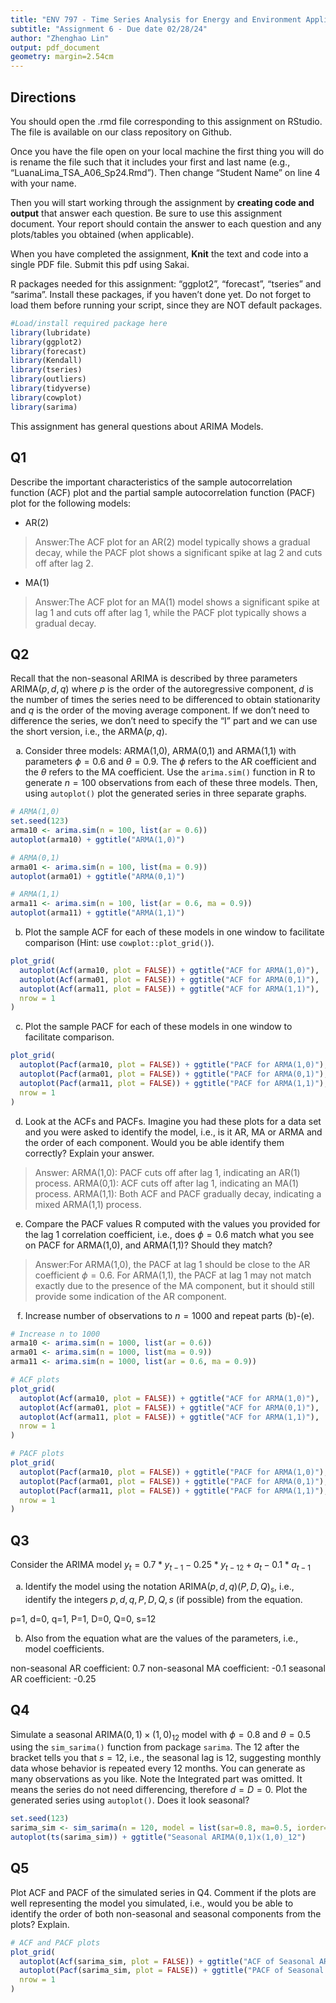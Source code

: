 ```yaml
---
title: "ENV 797 - Time Series Analysis for Energy and Environment Applications | Spring 2024"
subtitle: "Assignment 6 - Due date 02/28/24"
author: "Zhenghao Lin"
output: pdf_document
geometry: margin=2.54cm
---
```


## Directions

You should open the .rmd file corresponding to this assignment on RStudio. The file is available on our class repository on Github.

Once you have the file open on your local machine the first thing you will do is rename the file such that it includes your first and last name (e.g., "LuanaLima_TSA_A06_Sp24.Rmd"). Then change "Student Name" on line 4 with your name.

Then you will start working through the assignment by **creating code and output** that answer each question. Be sure to use this assignment document. Your report should contain the answer to each question and any plots/tables you obtained (when applicable).

When you have completed the assignment, **Knit** the text and code into a single PDF file. Submit this pdf using Sakai.

R packages needed for this assignment: "ggplot2", "forecast", "tseries" and "sarima". Install these packages, if you haven't done yet. Do not forget to load them before running your script, since they are NOT default packages.

```r
#Load/install required package here
library(lubridate)
library(ggplot2)
library(forecast)  
library(Kendall)
library(tseries)
library(outliers)
library(tidyverse)
library(cowplot)
library(sarima)
```

This assignment has general questions about ARIMA Models.

## Q1

Describe the important characteristics of the sample autocorrelation function (ACF) plot and the partial sample autocorrelation function (PACF) plot for the following models:

-   AR(2)

> Answer:The ACF plot for an AR(2) model typically shows a gradual decay, while the PACF plot shows a significant spike at lag 2 and cuts off after lag 2.

-   MA(1)

> Answer:The ACF plot for an MA(1) model shows a significant spike at lag 1 and cuts off after lag 1, while the PACF plot typically shows a gradual decay.

## Q2

Recall that the non-seasonal ARIMA is described by three parameters ARIMA$(p,d,q)$ where $p$ is the order of the autoregressive component, $d$ is the number of times the series need to be differenced to obtain stationarity and $q$ is the order of the moving average component. If we don't need to difference the series, we don't need to specify the "I" part and we can use the short version, i.e., the ARMA$(p,q)$.

(a) Consider three models: ARMA(1,0), ARMA(0,1) and ARMA(1,1) with parameters $\phi=0.6$ and $\theta= 0.9$. The $\phi$ refers to the AR coefficient and the $\theta$ refers to the MA coefficient. Use the `arima.sim()` function in R to generate $n=100$ observations from each of these three models. Then, using `autoplot()` plot the generated series in three separate graphs.

```r
# ARMA(1,0)
set.seed(123)
arma10 <- arima.sim(n = 100, list(ar = 0.6))
autoplot(arma10) + ggtitle("ARMA(1,0)")

# ARMA(0,1)
arma01 <- arima.sim(n = 100, list(ma = 0.9))
autoplot(arma01) + ggtitle("ARMA(0,1)")

# ARMA(1,1)
arma11 <- arima.sim(n = 100, list(ar = 0.6, ma = 0.9))
autoplot(arma11) + ggtitle("ARMA(1,1)")
```

(b) Plot the sample ACF for each of these models in one window to facilitate comparison (Hint: use `cowplot::plot_grid()`).

```r
plot_grid(
  autoplot(Acf(arma10, plot = FALSE)) + ggtitle("ACF for ARMA(1,0)"),
  autoplot(Acf(arma01, plot = FALSE)) + ggtitle("ACF for ARMA(0,1)"),
  autoplot(Acf(arma11, plot = FALSE)) + ggtitle("ACF for ARMA(1,1)"),
  nrow = 1
)
```

(c) Plot the sample PACF for each of these models in one window to facilitate comparison.

```r
plot_grid(
  autoplot(Pacf(arma10, plot = FALSE)) + ggtitle("PACF for ARMA(1,0)"),
  autoplot(Pacf(arma01, plot = FALSE)) + ggtitle("PACF for ARMA(0,1)"),
  autoplot(Pacf(arma11, plot = FALSE)) + ggtitle("PACF for ARMA(1,1)"),
  nrow = 1
)
```

(d) Look at the ACFs and PACFs. Imagine you had these plots for a data set and you were asked to identify the model, i.e., is it AR, MA or ARMA and the order of each component. Would you be able identify them correctly? Explain your answer.

> Answer: ARMA(1,0): PACF cuts off after lag 1, indicating an AR(1) process. ARMA(0,1): ACF cuts off after lag 1, indicating an MA(1) process. ARMA(1,1): Both ACF and PACF gradually decay, indicating a mixed ARMA(1,1) process.

(e) Compare the PACF values R computed with the values you provided for the lag 1 correlation coefficient, i.e., does $\phi=0.6$ match what you see on PACF for ARMA(1,0), and ARMA(1,1)? Should they match?

> Answer:For ARMA(1,0), the PACF at lag 1 should be close to the AR coefficient $\phi = 0.6$. For ARMA(1,1), the PACF at lag 1 may not match exactly due to the presence of the MA component, but it should still provide some indication of the AR component.

(f) Increase number of observations to $n=1000$ and repeat parts (b)-(e).

```r
# Increase n to 1000
arma10 <- arima.sim(n = 1000, list(ar = 0.6))
arma01 <- arima.sim(n = 1000, list(ma = 0.9))
arma11 <- arima.sim(n = 1000, list(ar = 0.6, ma = 0.9))

# ACF plots
plot_grid(
  autoplot(Acf(arma10, plot = FALSE)) + ggtitle("ACF for ARMA(1,0)"),
  autoplot(Acf(arma01, plot = FALSE)) + ggtitle("ACF for ARMA(0,1)"),
  autoplot(Acf(arma11, plot = FALSE)) + ggtitle("ACF for ARMA(1,1)"),
  nrow = 1
)

# PACF plots
plot_grid(
  autoplot(Pacf(arma10, plot = FALSE)) + ggtitle("PACF for ARMA(1,0)"),
  autoplot(Pacf(arma01, plot = FALSE)) + ggtitle("PACF for ARMA(0,1)"),
  autoplot(Pacf(arma11, plot = FALSE)) + ggtitle("PACF for ARMA(1,1)"),
  nrow = 1
)
```

## Q3

Consider the ARIMA model $y_t=0.7*y_{t-1}-0.25*y_{t-12}+a_t-0.1*a_{t-1}$

(a) Identify the model using the notation ARIMA$(p,d,q)(P,D,Q)_ s$, i.e., identify the integers $p,d,q,P,D,Q,s$ (if possible) from the equation.

p=1, d=0, q=1, P=1, D=0, Q=0, s=12

(b) Also from the equation what are the values of the parameters, i.e., model coefficients.

non-seasonal AR coefficient: 0.7 non-seasonal MA coefficient: -0.1 seasonal AR coefficient: -0.25

## Q4

Simulate a seasonal ARIMA$(0, 1)\times(1, 0)_{12}$ model with $\phi =0 .8$ and $\theta = 0.5$ using the `sim_sarima()` function from package `sarima`. The $12$ after the bracket tells you that $s=12$, i.e., the seasonal lag is 12, suggesting monthly data whose behavior is repeated every 12 months. You can generate as many observations as you like. Note the Integrated part was omitted. It means the series do not need differencing, therefore $d=D=0$. Plot the generated series using `autoplot()`. Does it look seasonal?

```r
set.seed(123)
sarima_sim <- sim_sarima(n = 120, model = list(sar=0.8, ma=0.5, iorder=0, siorder=0, nseasons=12))
autoplot(ts(sarima_sim)) + ggtitle("Seasonal ARIMA(0,1)x(1,0)_12")
```

## Q5

Plot ACF and PACF of the simulated series in Q4. Comment if the plots are well representing the model you simulated, i.e., would you be able to identify the order of both non-seasonal and seasonal components from the plots? Explain.

```r
# ACF and PACF plots
plot_grid(
  autoplot(Acf(sarima_sim, plot = FALSE)) + ggtitle("ACF of Seasonal ARIMA"),
  autoplot(Pacf(sarima_sim, plot = FALSE)) + ggtitle("PACF of Seasonal ARIMA"),
  nrow = 1
)
```
